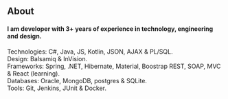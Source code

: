## About 

#### I am developer with 3+ years of experience in technology, engineering and design. 

Technologies: C#, Java, JS, Kotlin, JSON, AJAX & PL/SQL. <br />
Design: Balsamiq & InVision. <br /> 
Frameworks: Spring, .NET, Hibernate, Material, Boostrap REST, SOAP, MVC & React (learning). <br /> 
Databases: Oracle, MongoDB, postgres & SQLite. <br /> 
Tools: Git, Jenkins, JUnit & Docker. <br />